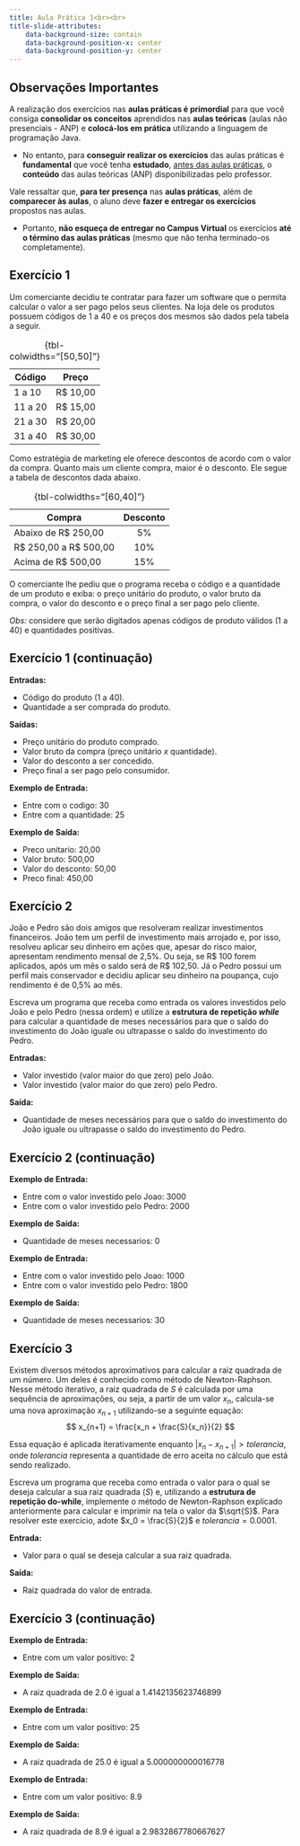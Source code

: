 ```yaml
---
title: Aula Prática 1<br><br>
title-slide-attributes:
    data-background-size: contain
    data-background-position-x: center
    data-background-position-y: center
---
```


## Observações Importantes {}
::: {.fontsize80}
::: {.nonincremental}

A realização dos exercícios nas **aulas práticas é primordial** para que você consiga **consolidar os conceitos** aprendidos nas **aulas teóricas** (aulas não presenciais - ANP) e **colocá-los em prática** utilizando a linguagem de programação Java.

- No entanto, para **conseguir realizar os exercícios** das aulas práticas é **fundamental** que você tenha **estudado**, [antes das aulas práticas]{.underline}, o **conteúdo** das aulas teóricas (ANP) disponibilizadas pelo professor. 

Vale ressaltar que, **para ter presença** nas **aulas práticas**, além de **comparecer às aulas**, o aluno deve **fazer e entregar os exercícios** propostos nas aulas.

- Portanto, **não esqueça de entregar no Campus Virtual** os exercícios **até o término das aulas práticas** (mesmo que não tenha terminado-os completamente).
:::
:::

## Exercício 1 {.fontsize70}
::: {.fontsize80}
Um comerciante decidiu te contratar para fazer um software que o permita calcular o valor a ser pago pelos seus clientes. Na loja dele os produtos possuem códigos de 1 a 40 e os preços dos mesmos são dados pela tabela a seguir.

| Código  | Preço     |
|-------- |:---------:|
| 1 a 10  | R$ 10,00  |
| 11 a 20 | R$ 15,00  |
| 21 a 30 | R$ 20,00  |
| 31 a 40 | R$ 30,00  |

: {tbl-colwidths="[50,50]"}

Como estratégia de marketing ele oferece descontos de acordo com o valor da compra. Quanto mais um cliente compra, maior é o desconto. Ele segue a tabela de descontos dada abaixo.

| Compra                 | Desconto  |
|----------------------- |:---------:|
| Abaixo de R$ 250,00    |    5%     |
| R$ 250,00 a R$ 500,00  |    10%    |
| Acima de R$ 500,00     |    15%    |

: {tbl-colwidths="[60,40]"}

O comerciante lhe pediu que o programa receba o código e a quantidade de um produto e exiba: o preço unitário do produto, o valor bruto da compra, o valor do desconto e o preço final a ser pago pelo cliente.

*Obs:* considere que serão digitados apenas códigos de produto válidos (1 a 40) e quantidades positivas.
:::


## Exercício 1 (continuação){.fontsize70}
::: {.fontsize80}
::: {.nonincremental}
**Entradas:**

- Código do produto (1 a 40).
- Quantidade a ser comprada do produto.

**Saídas:**

- Preço unitário do produto comprado.
- Valor bruto da compra (preço unitário $x$ quantidade).
- Valor do desconto a ser concedido.
- Preço final a ser pago pelo consumidor.

**Exemplo de Entrada:**

- Entre com o codigo: 30
- Entre com a quantidade: 25

**Exemplo de Saída:**

- Preco unitario: 20,00
- Valor bruto: 500,00
- Valor do desconto: 50,00
- Preco final: 450,00
:::
:::


## Exercício 2{.fontsize70}
::: {.fontsize80}
::: {.nonincremental}

João e Pedro são dois amigos que resolveram realizar investimentos financeiros. João tem um perfil de investimento mais arrojado e, por isso, resolveu aplicar seu dinheiro em ações que, apesar do risco maior, apresentam rendimento mensal de 2,5%. Ou seja, se R$ 100 forem aplicados, após um mês o saldo será de R$ 102,50. Já o Pedro possui um perfil mais conservador e decidiu aplicar seu dinheiro na poupança, cujo rendimento é de 0,5% ao mês.

Escreva um programa que receba como entrada os valores investidos pelo João e pelo Pedro (nessa ordem) e utilize a **estrutura de repetição *while*** para calcular a quantidade de meses necessários para que o saldo do investimento do João iguale ou ultrapasse o saldo do investimento do Pedro.

**Entradas:**

- Valor investido (valor maior do que zero) pelo João.
- Valor investido (valor maior do que zero) pelo Pedro.

**Saída:**

- Quantidade de meses necessários para que o saldo do investimento do João iguale ou ultrapasse o saldo do investimento do Pedro.
:::
:::


## Exercício 2 (continuação){.fontsize70}
::: {.fontsize80}
::: {.nonincremental}
**Exemplo de Entrada:**

- Entre com o valor investido pelo Joao: 3000
- Entre com o valor investido pelo Pedro: 2000

**Exemplo de Saída:**

- Quantidade de meses necessarios: 0

**Exemplo de Entrada:**

- Entre com o valor investido pelo Joao: 1000
- Entre com o valor investido pelo Pedro: 1800

**Exemplo de Saída:**

- Quantidade de meses necessarios: 30
:::
:::

## Exercício 3{.fontsize70}
::: {.fontsize80}
::: {.nonincremental}

Existem diversos métodos aproximativos para calcular a raiz quadrada de um número. Um deles é conhecido como método de Newton-Raphson. Nesse método iterativo, a raiz quadrada de $S$ é calculada por uma sequência de aproximações, ou seja, a partir de um valor $x_n$, calcula-se uma nova aproximação $x_{n+1}$ utilizando-se a seguinte equação:
$$
x_{n+1} = \frac{x_n + \frac{S}{x_n}}{2}
$$

Essa equação é aplicada iterativamente enquanto $|x_n - x_{n+1}| > tolerancia$, onde $tolerancia$ representa a quantidade de erro aceita no cálculo que está sendo realizado. 

Escreva um programa que receba como entrada o valor para o qual se deseja calcular a sua raiz quadrada ($S$) e, utilizando a **estrutura de repetição do-while**, implemente o método de Newton-Raphson explicado anteriormente para calcular e imprimir na tela o valor da $\sqrt{S}$. Para resolver este exercício, adote $x_0 = \frac{S}{2}$ e $tolerancia = 0.0001$.

**Entrada:**

- Valor para o qual se deseja calcular a sua raiz quadrada.
  
**Saída:**

- Raiz quadrada do valor de entrada.
:::
:::


## Exercício 3 (continuação){.fontsize70}
::: {.fontsize80}
::: {.nonincremental}
**Exemplo de Entrada:**

- Entre com um valor positivo: 2

**Exemplo de Saída:**

- A raiz quadrada de 2.0 é igual a 1.4142135623746899

**Exemplo de Entrada:**

- Entre com um valor positivo: 25

**Exemplo de Saída:**

- A raiz quadrada de 25.0 é igual a 5.000000000016778

**Exemplo de Entrada:**

- Entre com um valor positivo: 8.9

**Exemplo de Saída:**

- A raiz quadrada de 8.9 é igual a 2.9832867780667627
:::
:::
